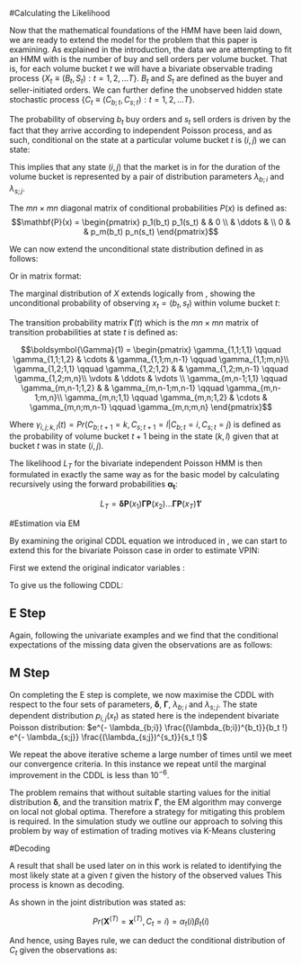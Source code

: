 \chapter{HMM Model Applied to VPIN}

#Calculating the Likelihood

Now that the mathematical foundations of the HMM have been laid down, we are ready to extend the model for the problem that this paper is examining. As explained in the introduction, the data we are attempting to fit an HMM with is the number of buy and sell orders per volume bucket. That is, for each volume bucket $t$ we will have a bivariate observable trading process $\{X_t \equiv (B_t, S_t): t = 1,2, \dots T \}$. $B_t$ and $S_t$ are defined as the buyer and seller-initiated orders. We can further define the unobserved hidden state stochastic process $\{C_t \equiv (C_{b;t}, C_{s;t}) : t = 1,2, \dots T\}$.

The probability of observing $b_t$ buy orders and $s_t$ sell orders is driven by the fact that they arrive according to independent Poisson process, and as such, conditional on the state at a particular volume bucket $t$ is $(i, j)$ we can state:

\begin{align}
 \begin{aligned}\label{eq:bivarPois}
 p_{i,j}(X) &= Pr(X_t = x | C_{b;t} = i, C_{s;t} = j) \\
            &= p_i(b_t) p_j(s_t) \\ 
            &= e^{- \lambda_{b;i}} \frac{(\lambda_{b;i})^{b_t}}{b_t !} \times e^{- \lambda_{s;j}} \frac{(\lambda_{s;j})^{s_t}}{s_t !} \\ 
  \end{aligned}
\end{align}

This implies that any state $(i, j)$ that the market is in for the duration of the volume bucket is represented by a pair of distribution parameters $\lambda_{b;i}$ and $\lambda_{s;j}$. 

The $mn \times mn$ diagonal matrix of conditional probabilities ${P}(x)$ is defined as:
$$\mathbf{P}(x) = \begin{pmatrix}
                   p_1(b_t) p_1(s_t) &        & 0 \\
                                     & \ddots &   \\
                   0                 &        & p_m(b_t) p_n(s_t)
                  \end{pmatrix}$$

We can now extend the unconditional state distribution defined in \eqref{eq:stateDist} as follows:

\begin{equation}\nonumber
  u_{i,j}(t) = Pr(C_{b;t} = i, C_{s;t} = j), t = 1,\dots,T
\end{equation}

Or in matrix format:

\begin{equation}\nonumber
  u_{i,j}(t) = \begin{pmatrix}
                     u_{1,1}(t),\dots,u_{1,n}(t), \dots u_{m,1}(t), \dots u_{m,n}(t)
               \end{pmatrix}
\end{equation}

The marginal distribution of $X$ extends logically from \eqref{eq:marginalNonStatWorking}, showing the unconditional probability of observing $x_t = (b_t, s_t)$ within volume bucket $t$:

\begin{align}
 \begin{aligned}\nonumber
    Pr(X_t = x) &= \sum_{i=1}^m \sum_{j=1}^n Pr(C_{b;t} = i, C_{s;t} = j) Pr(X_t = x | C_{b;t} = i, C_{s;t} = j) \\
                &= \sum_{i=1}^m \sum_{j=1}^n u_{i,j}(t) p_{i,j}(x) \\
                &= \begin{pmatrix}
                     u_{1,1}(t),\dots,u_{1,n}(t), \dots u_{m,1}(t), \dots u_{m,n}(t)
                   \end{pmatrix}
                   \begin{pmatrix}
                     p_1(b_t) p_1(s_t) &        & 0 \\
                                       & \ddots &   \\
                     0                 &        & p_m(b_t) p_n(s_t)
                   \end{pmatrix}
                   \begin{pmatrix}
                     1 \\
                     \vdots \\
                     1 
                   \end{pmatrix} \\
                &= \mathbf{u}(t) \mathbf{P}(x) \mathbf{1'}
 \end{aligned}
\end{align}

The transition probability matrix $\boldsymbol{\Gamma}(t)$ which is the $mn \times mn$ matrix of transition probabilities at state $t$ is defined as:

$$\boldsymbol{\Gamma}(1) = 
\begin{pmatrix}
  \gamma_{1,1;1,1}   \qquad \gamma_{1,1;1,2}   & \cdots & \gamma_{1,1;m,n-1}   \qquad \gamma_{1,1;m,n}\\
  \gamma_{1,2;1,1}   \qquad \gamma_{1,2;1,2}   &        & \gamma_{1,2;m,n-1}   \qquad \gamma_{1,2;m,n}\\
  \vdots                                       & \ddots & \vdots  \\
  \gamma_{m,n-1;1,1} \qquad \gamma_{m,n-1;1,2} &        & \gamma_{m,n-1;m,n-1} \qquad \gamma_{m,n-1;m,n}\\
  \gamma_{m,n;1,1}   \qquad \gamma_{m,n;1,2}   & \cdots & \gamma_{m,n;m,n-1}   \qquad \gamma_{m,n;m,n}
\end{pmatrix}$$

Where $\gamma_{i,j;k,l}(t) = Pr(C_{b;t+1} = k, C_{s;t+1} = l | C_{b;t} = i, C_{s;t} = j)$ is defined as the probability of volume bucket $t+1$ being in the state $(k,l)$ given that at bucket $t$ was in state $(i,j)$. 

The likelihood $L_T$ for the bivariate independent Poisson HMM is then formulated in exactly the same way as for the basic model \eqref{eq:likelihood} by calculating recursively using the forward probabilities $\boldsymbol{\alpha_t}$:

$$L_T = \boldsymbol{\delta} \mathbf{P}(x_1) \boldsymbol{\Gamma} \mathbf{P}(x_2) \dots   \boldsymbol{\Gamma} \mathbf{P}(x_T) \mathbf{1'}$$

#Estimation via EM

By examining the original CDDL equation we introduced in \eqref{eq:cddl}, we can start to extend this for the bivariate Poisson case in order to estimate VPIN:

\begin{align}
  \begin{aligned}\nonumber
    \text{log} \Big ( Pr(\mathbf{x}^{(T)}, \mathbf{c}^{(T)}) \Big ) &  
    = \sum_{j=1}^m u_j(1) \text{log } \delta_j
    + \sum_{j=1}^m \sum_{k=1}^m \Bigg ( \sum_{t=2}^T v_{jk}(t)   \Bigg ) \text{log } \gamma_{jk} 
    + \sum_{j=1}^m \sum_{t=1}^T u_j(t) \text{log } p_j(x_t)
  \end{aligned}
\end{align}

First we extend the original indicator variables \marginnote{Confusingly, @zucchini re-use the notation $u_j$ which has already been used to denote the unconditional state distribution}:

\begin{align}
  \begin{aligned}\nonumber
    u_{i,j}(t) & = 1 \iff C_{b;t} = i \text{ and } C_{s;t} = j\\
    v_{i,j;k,l}(t) & = 1 \iff C_{b;t-1} = i \text{ , }  C_{s;t-1} = i \text{ , }  C_{b;t} = k \text{ , } \text{ and }  C_{s;t} = l
  \end{aligned}
\end{align}

To give us the following CDDL:

\begin{align}
  \begin{aligned}\label{eq:cddlVPIN}
    \text{log} \Big ( Pr(\mathbf{x}^{(T)}, \mathbf{c}^{(T)}) \Big ) &  
    = \sum_{i=1}^m \sum_{j=1}^n u_{i,j}(1) \text{log } \delta_{i,j}
    + \sum_{i,k=1}^m \sum_{j,l=1}^n \Bigg ( \sum_{t=2}^T v_{i,j;k,l}(t)   \Bigg ) \text{log } \gamma_{i,j;k,l}(t) 
    + \sum_{i=1}^m \sum_{j=1}^n \sum_{t=1}^T u_{i,j}(t) \text{log } p_{i,j}(x_t)
  \end{aligned}
\end{align}

## E Step

Again, following the univariate examples \eqref{eq:uHat} and \eqref{eq:vHat} we find that the conditional expectations of the missing data given the observations are as follows:

\begin{align}
  \begin{aligned}\nonumber
    \hat{u}_{i,j}(t)  & = Pr(C_{b;t}=i,C_{s;t}=j| \mathbf{x}^{(T)}) \\
                      & = \alpha_t(i,j) \beta_{t}(i,j) / L_T
  \end{aligned}
\end{align}

\begin{align}
  \begin{aligned}\nonumber
    \hat{v}_{i,j;k,l}(t) & = Pr(C_{b;t-1}=i, C_{s;t-1}=j, C_{b;t}=k, C_{s;t}=l | \mathbf{x}^{(T)}) \\
                         & = \alpha_{t-1}(i,j) \gamma_{i,j;k,l} p_{k,l}(x_t) \beta_{t}(k,l) / L_T 
  \end{aligned}
\end{align}

## M Step

On completing the E step is complete, we now maximise the CDDL \eqref{eq:cddlVPIN} with respect to the four sets of parameters, $\boldsymbol{\delta}$, $\boldsymbol{\Gamma}$, $\lambda_{b;i}$ and $\lambda_{s;j}$. The state dependent distribution $p_{i,j}(x_t)$ as stated here \eqref{eq:bivarPois} is the independent bivariate Poisson distribution:  $e^{- \lambda_{b;i}} \frac{(\lambda_{b;i})^{b_t}}{b_t !} e^{- \lambda_{s;j}} \frac{(\lambda_{s;j})^{s_t}}{s_t !}$ \marginnote{For proof of this maximisation see appendix TODO}

\begin{align}
  \begin{aligned}\nonumber
    \text{Term to maximise} & \qquad \text{Parameter} & \text{Solution} \\
    \sum_{i=1}^m \sum_{j=1}^n u_{i,j}(1) \text{log } \delta_{i,j}                                             &\qquad \boldsymbol{\delta} & \delta_{i,j} = \frac{\hat{u}_{i,j}(1)}{ \sum_{i=1}^m \sum_{j=1}^n \hat{u}_{i,j}(1)}\\
    \sum_{i,k=1}^m \sum_{j,l=1}^n \Bigg ( \sum_{t=2}^T v_{i,j;k,l}(t) \Bigg ) \text{log } \gamma_{i,j;k,l}(t) &\qquad \boldsymbol{\Gamma} & \gamma_{i,j;k,l} = \frac{\sum_{t=2}^T \hat{v}_{i,j;k,l}(t)}{\sum_{k'=1}^m \sum_{l'=1}^n \sum_{t=2}^T \hat{v}_{i,j;k',l'}(t)} \\
    \sum_{i=1}^m \sum_{j=1}^n \sum_{t=1}^T u_{i,j}(t) \text{log } p_{i,j}(x_t)  & \qquad \lambda_{b;i}        &\hat{\lambda}_{b;i} = \frac{\sum_{j=1}^n \sum_{t=1}^T \hat{u}_{i,j}(t) b_t}{\sum_{j=1}^n \sum_{t=1}^T \hat{u}_{i,j}(t)} \\
                                                                                & \qquad \lambda_{s;j}        &\hat{\lambda}_{s;j} = \frac{\sum_{i=1}^m \sum_{t=1}^T \hat{u}_{i,j}(t) s_t}{\sum_{i=1}^m \sum_{t=1}^T \hat{u}_{i,j}(t)}
  \end{aligned}
\end{align}

We repeat the above iterative scheme a large number of times until we meet our convergence criteria. In this instance we repeat until the marginal improvement in the CDDL is less than $10^{-6}.$\marginnote{The R code for this algorithm can be found in appendix TODO}

The problem remains that without suitable starting values for the initial distribution $\boldsymbol{\delta}$, and the transition matrix $\boldsymbol{\Gamma}$, the EM algorithm may converge on local not global optima. Therefore a strategy for mitigating this problem is required. In the simulation study we outline our approach to solving this problem by way of estimation of trading motives via K-Means clustering

#Decoding

A result that shall be used later on in this work is related to identifying the most likely state at a given $t$ given the history of the observed values This process is known as decoding.  

As shown in \eqref{eq:alphaBeta} the joint distribution was stated as:

$$Pr(\mathbf{X}^{(T)} = \mathbf{x}^{(T)}, C_t = i) = \alpha_t(i) \beta_{t}(i)$$

And hence, using Bayes rule, we can deduct the conditional distribution of $C_t$ given the observations as:

\begin{align}
  \begin{aligned}\label{eq:localDecoding}
  Pr(C_t = i | \mathbf{X}^{(T)} = \mathbf{x}^{(T)}) &= \frac{Pr(\mathbf{X}^{(T)} = \mathbf{x}^{(T)}, C_t = i)}{Pr(\mathbf{X}^{(T)} = \mathbf{x}^{(T)}}\\
  &= \frac{\alpha_t(i) \beta_{t}(i)}{L_T}
  \end{aligned}
\end{align}


